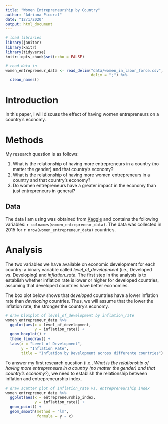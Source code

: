 ```yaml
---
title: "Women Entrepreneurship by Country"
author: "Adriana Picoral"
date: "12/1/2020"
output: html_document
---
```


```r
# load libraries
library(janitor)
library(knitr)
library(tidyverse)
knitr::opts_chunk$set(echo = FALSE)

# read data in
women_entrepreneur_data <- read_delim("data/women_in_labor_force.csv",
                                      delim = ";") %>%
  clean_names()
```

# Introduction

In this paper, I will discuss the effect of having women entrepreneurs on a country's economy. 

# Methods

My research question is as follows:

1. What is the relationship of having more entrepreneurs in a country (no matter the gender) and that country's economy?
1. What is the relationship of having more women entrepreneurs in a country and that country's economy?
1. Do women entrepreneurs have a greater impact in the economy than just entrepreneurs in general?

## Data

The data I am using was obtained from [Kaggle](https://www.kaggle.com/babyoda/women-entrepreneurship-and-labor-force) and contains the following variables: `r colnames(women_entrepreneur_data)`. The data was collected in 2015 for `r nrow(women_entrepreneur_data)` countries.

# Analysis

The two variables we have available on economic development for each country: a binary variable called *level_of_development* (i.e., Developed vs. Developing) and *inflation_rate*. The first step in the analysis is to establish whether inflation rate is lower or higher for developed countries, assuming that developed countries have better economies. 

The box plot below shows that *developed* countries have a lower inflation rate than *developing* countries. Thus, we will assume that the lower the inflation rate, the stronger the country's economy. 

```r
# draw bloxplot of level_of_development by inflation_rate
women_entrepreneur_data %>%
  ggplot(aes(x = level_of_development,
             y = inflation_rate)) +
  geom_boxplot() +
  theme_linedraw() +
  labs(x = "Level of Development",
       y = "Inflation Rate",
       title = "Inflation by Development across differente countries")

```

To answer my first research question (i.e., *What is the relationship of having more entrepreneurs in a country (no matter the gender) and that country's economy?*), we need to establish the relationship between inflation and entrepreneurship index. 


```r
# draw scatter plot of inflation_rate vs. entrepreneurship index
women_entrepreneur_data %>%
  ggplot(aes(x = entrepreneurship_index,
             y = inflation_rate)) +
  geom_point() +
  geom_smooth(method = "lm",
              formula = y ~ x)

```


